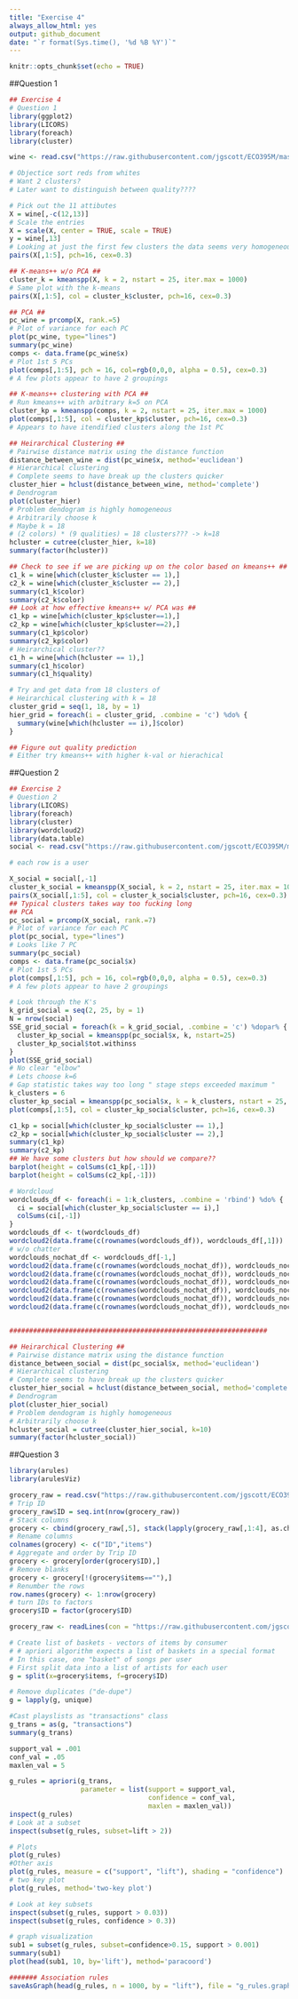 ```yaml
---
title: "Exercise 4"
always_allow_html: yes
output: github_document
date: "`r format(Sys.time(), '%d %B %Y')`"
---
```



```r
knitr::opts_chunk$set(echo = TRUE)
```


##Question 1
```r
## Exercise 4 
# Question 1
library(ggplot2)
library(LICORS)
library(foreach)
library(cluster)

wine <- read.csv("https://raw.githubusercontent.com/jgscott/ECO395M/master/data/wine.csv")

# Objectice sort reds from whites
# Want 2 clusters?
# Later want to distinguish between quality????

# Pick out the 11 attibutes
X = wine[,-c(12,13)]
# Scale the entries
X = scale(X, center = TRUE, scale = TRUE)
y = wine[,13]
# Looking at just the first few clusters the data seems very homogeneous
pairs(X[,1:5], pch=16, cex=0.3)

## K-means++ w/o PCA ##
cluster_k = kmeanspp(X, k = 2, nstart = 25, iter.max = 1000)
# Same plot with the k-means
pairs(X[,1:5], col = cluster_k$cluster, pch=16, cex=0.3)

## PCA ##
pc_wine = prcomp(X, rank.=5)
# Plot of variance for each PC
plot(pc_wine, type="lines")
summary(pc_wine)
comps <- data.frame(pc_wine$x)
# Plot 1st 5 PCs
plot(comps[,1:5], pch = 16, col=rgb(0,0,0, alpha = 0.5), cex=0.3)
# A few plots appear to have 2 groupings 

## K-means++ clustering with PCA ##
# Run kmeans++ with arbitrary k=5 on PCA
cluster_kp = kmeanspp(comps, k = 2, nstart = 25, iter.max = 1000)
plot(comps[,1:5], col = cluster_kp$cluster, pch=16, cex=0.3)
# Appears to have itendified clusters along the 1st PC

## Heirarchical Clustering ##
# Pairwise distance matrix using the distance function
distance_between_wine = dist(pc_wine$x, method='euclidean')
# Hierarchical clustering
# Complete seems to have break up the clusters quicker
cluster_hier = hclust(distance_between_wine, method='complete')
# Dendrogram
plot(cluster_hier)
# Problem dendogram is highly homogeneous
# Arbitrarily choose k 
# Maybe k = 18 
# (2 colors) * (9 qualities) = 18 clusters??? -> k=18
hcluster = cutree(cluster_hier, k=18)
summary(factor(hcluster))

## Check to see if we are picking up on the color based on kmeans++ ##
c1_k = wine[which(cluster_k$cluster == 1),]
c2_k = wine[which(cluster_k$cluster == 2),]
summary(c1_k$color)
summary(c2_k$color)
## Look at how effective kmeans++ w/ PCA was ##
c1_kp = wine[which(cluster_kp$cluster==1),]
c2_kp = wine[which(cluster_kp$cluster==2),]
summary(c1_kp$color)
summary(c2_kp$color)
# Heirarchical cluster??
c1_h = wine[which(hcluster == 1),]
summary(c1_h$color)
summary(c1_h$quality)

# Try and get data from 18 clusters of
# Heirarchical clustering with k = 18 
cluster_grid = seq(1, 18, by = 1)
hier_grid = foreach(i = cluster_grid, .combine = 'c') %do% {
  summary(wine[which(hcluster == i),]$color)
}

## Figure out quality prediction
# Either try kmeans++ with higher k-val or hierachical 
```

##Question 2
```r
## Exercise 2
# Question 2
library(LICORS)
library(foreach)
library(cluster)
library(wordcloud2)
library(data.table)
social <- read.csv("https://raw.githubusercontent.com/jgscott/ECO395M/master/data/social_marketing.csv")

# each row is a user

X_social = social[,-1]
cluster_k_social = kmeanspp(X_social, k = 2, nstart = 25, iter.max = 1000)
pairs(X_social[,1:5], col = cluster_k_social$cluster, pch=16, cex=0.3)
## Typical clusters takes way too fucking long
## PCA
pc_social = prcomp(X_social, rank.=7)
# Plot of variance for each PC
plot(pc_social, type="lines")
# Looks like 7 PC
summary(pc_social)
comps <- data.frame(pc_social$x)
# Plot 1st 5 PCs
plot(comps[,1:5], pch = 16, col=rgb(0,0,0, alpha = 0.5), cex=0.3)
# A few plots appear to have 2 groupings 

# Look through the K's
k_grid_social = seq(2, 25, by = 1)
N = nrow(social)
SSE_grid_social = foreach(k = k_grid_social, .combine = 'c') %dopar% {
  cluster_kp_social = kmeanspp(pc_social$x, k, nstart=25)
  cluster_kp_social$tot.withinss
}
plot(SSE_grid_social)
# No clear "elbow"
# Lets choose k=6
# Gap statistic takes way too long " stage steps exceeded maximum "
k_clusters = 6
cluster_kp_social = kmeanspp(pc_social$x, k = k_clusters, nstart = 25, iter.max = 1000)
plot(comps[,1:5], col = cluster_kp_social$cluster, pch=16, cex=0.3)

c1_kp = social[which(cluster_kp_social$cluster == 1),]
c2_kp = social[which(cluster_kp_social$cluster == 2),]
summary(c1_kp)
summary(c2_kp)
## We have some clusters but how should we compare??
barplot(height = colSums(c1_kp[,-1]))
barplot(height = colSums(c2_kp[,-1]))

# Wordcloud
wordclouds_df <- foreach(i = 1:k_clusters, .combine = 'rbind') %do% {
  ci = social[which(cluster_kp_social$cluster == i),]
  colSums(ci[,-1])
}
wordclouds_df <- t(wordclouds_df)
wordcloud2(data.frame(c(rownames(wordclouds_df)), wordclouds_df[,1]))
# w/o chatter
wordclouds_nochat_df <- wordclouds_df[-1,]
wordcloud2(data.frame(c(rownames(wordclouds_nochat_df)), wordclouds_nochat_df[,1]))
wordcloud2(data.frame(c(rownames(wordclouds_nochat_df)), wordclouds_nochat_df[,2]))
wordcloud2(data.frame(c(rownames(wordclouds_nochat_df)), wordclouds_nochat_df[,3]))
wordcloud2(data.frame(c(rownames(wordclouds_nochat_df)), wordclouds_nochat_df[,4]))
wordcloud2(data.frame(c(rownames(wordclouds_nochat_df)), wordclouds_nochat_df[,5]))
wordcloud2(data.frame(c(rownames(wordclouds_nochat_df)), wordclouds_nochat_df[,6]))


#################################################################

## Heirarchical Clustering ##
# Pairwise distance matrix using the distance function
distance_between_social = dist(pc_social$x, method='euclidean')
# Hierarchical clustering
# Complete seems to have break up the clusters quicker
cluster_hier_social = hclust(distance_between_social, method='complete')
# Dendrogram
plot(cluster_hier_social)
# Problem dendogram is highly homogeneous
# Arbitrarily choose k 
hcluster_social = cutree(cluster_hier_social, k=10)
summary(factor(hcluster_social))
```

##Question 3
```r
library(arules)
library(arulesViz)

grocery_raw = read.csv("https://raw.githubusercontent.com/jgscott/ECO395M/master/data/groceries.txt", header = FALSE)
# Trip ID
grocery_raw$ID = seq.int(nrow(grocery_raw))
# Stack columns
grocery <- cbind(grocery_raw[,5], stack(lapply(grocery_raw[,1:4], as.character)))[1:2]
# Rename columns
colnames(grocery) <- c("ID","items")
# Aggregate and order by Trip ID
grocery <- grocery[order(grocery$ID),]
# Remove blanks
grocery <- grocery[!(grocery$items==""),]
# Renumber the rows
row.names(grocery) <- 1:nrow(grocery)
# turn IDs to factors 
grocery$ID = factor(grocery$ID)

grocery_raw <- readLines(con = "https://raw.githubusercontent.com/jgscott/ECO395M/master/data/groceries.txt" )

# Create list of baskets - vectors of items by consumer
# # apriori algorithm expects a list of baskets in a special format
# In this case, one "basket" of songs per user
# First split data into a list of artists for each user
g = split(x=grocery$items, f=grocery$ID)

# Remove duplicates ("de-dupe")
g = lapply(g, unique)

#Cast playslists as "transactions" class
g_trans = as(g, "transactions")
summary(g_trans)

support_val = .001
conf_val = .05
maxlen_val = 5

g_rules = apriori(g_trans,
                  parameter = list(support = support_val, 
                                   confidence = conf_val,
                                   maxlen = maxlen_val))
inspect(g_rules)
# Look at a subset
inspect(subset(g_rules, subset=lift > 2))

# Plots
plot(g_rules)
#Other axis
plot(g_rules, measure = c("support", "lift"), shading = "confidence")
# two key plot
plot(g_rules, method='two-key plot')

# Look at key subsets
inspect(subset(g_rules, support > 0.03))
inspect(subset(g_rules, confidence > 0.3))

# graph visualization
sub1 = subset(g_rules, subset=confidence>0.15, support > 0.001)
summary(sub1)
plot(head(sub1, 10, by='lift'), method='paracoord')

####### Association rules
saveAsGraph(head(g_rules, n = 1000, by = "lift"), file = "g_rules.graphml")
```